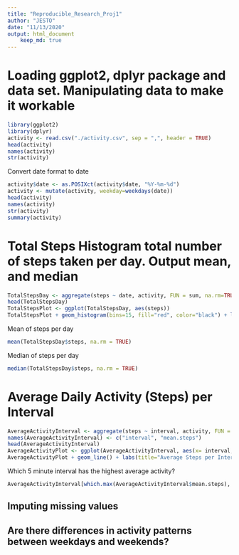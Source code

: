 ```yaml
---
title: "Reproducible_Research_Proj1"
author: "JESTO"
date: "11/13/2020"
output: html_document
    keep_md: true
---
```


Loading ggplot2, dplyr package and data set.  Manipulating data to make it workable
====================================================================================

```r
library(ggplot2)
library(dplyr)
activity <- read.csv("./activity.csv", sep = ",", header = TRUE)
head(activity)
names(activity)
str(activity)
```
Convert date format to date
```r
activity$date <- as.POSIXct(activity$date, "%Y-%m-%d")
activity <- mutate(activity, weekday=weekdays(date))
head(activity)
names(activity)
str(activity)
summary(activity)
```

Total Steps Histogram total number of steps taken per day. Output mean, and median 
==================================================================================

```r
TotalStepsDay <- aggregate(steps ~ date, activity, FUN = sum, na.rm=TRUE)
head(TotalStepsDay)
TotalStepsPlot <- ggplot(TotalStepsDay, aes(steps))
TotalStepsPlot + geom_histogram(bins=15, fill="red", color="black") + labs(title="Histogram Total Number of Steps per Day", x="Total Number of Steps", y="Frequency")
```

Mean of steps per day
```r
mean(TotalStepsDay$steps, na.rm = TRUE)
```

Median of steps per day
```r
median(TotalStepsDay$steps, na.rm = TRUE)
```


Average Daily Activity (Steps) per Interval
==============================================================

```r
AverageActivityInterval <- aggregate(steps ~ interval, activity, FUN = mean, na.rm=TRUE)
names(AverageActivityInterval) <- c("interval", "mean.steps")
head(AverageActivityInterval)
AverageActivityPlot <- ggplot(AverageActivityInterval, aes(x= interval, y = mean.steps))
AverageActivityPlot + geom_line() + labs(title="Average Steps per Interval", x="Interval", y="Average Steps", color="blue")
```

Which 5 minute interval has the highest average activity?
```r
AverageActivityInterval[which.max(AverageActivityInterval$mean.steps), ]$interval

```




## Imputing missing values



## Are there differences in activity patterns between weekdays and weekends?
